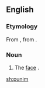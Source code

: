 ==English==

===Etymology===
From {{etyl|yi|en}}, from {{etyl|he|en}} {{term|פָּנִים||lang=he|tr=paním|face}}.

===Noun===
{{en-noun}}

# The [[face]] {{gloss|front part of the head}}.

[[sh:punim]]